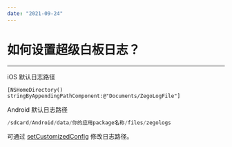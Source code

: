 ```yaml
---
date: "2021-09-24"
---
```

# 如何设置超级白板日志？
---

iOS 默认日志路径

```objc
[NSHomeDirectory() stringByAppendingPathComponent:@"Documents/ZegoLogFile"]
```

Android 默认日志路径

```java
/sdcard/Android/data/你的应用package名称/files/zegologs
```

可通过 [setCustomizedConfig](https://doc-zh.zego.im/article/api?doc=superboard_API~java_android~class~ZegoSuperBoardManager#set-customized-config) 修改日志路径。
